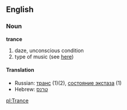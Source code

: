 ==English==
===Noun===
'''trance'''
#daze, unconscious condition
#type of music (see [[w:Trance music|here]])
====Translation====
*Russian: [[транс]] (1)(2), [[состояние экстаза]] (1)
*Hebrew:  [[טרנס]]

[[pl:Trance]]